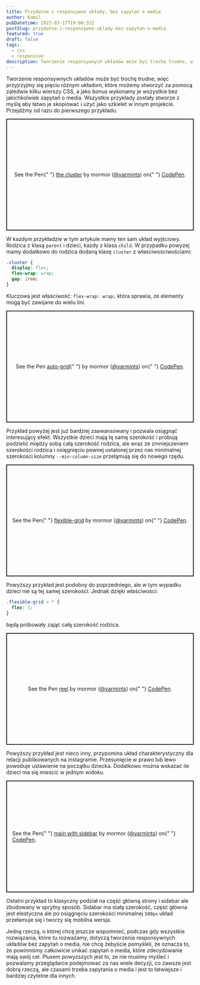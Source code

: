 ```yaml
---
title: Przydatne i responsywne układy, bez zapytań o media
author: Kamil
pubDatetime: 2023-03-17T19:06:31Z
postSlug: przydatne-i-responsywne-uklady-bez-zapytan-o-media
featured: true
draft: false
tags:
  - css
  - responsive
description: Tworzenie responsywnych układów może być trochę trudne, więc przyjrzyjmy się pięciu różnym układom, które możemy stworzyć za pomocą zaledwie kilku wierszy CSS, a jako bonus wykonamy je wszystkie bez jakichkolwiek zapytań o media.
---
```


Tworzenie responsywnych układów może być trochę trudne, więc przyjrzyjmy się pięciu różnym układom, które możemy stworzyć za pomocą zaledwie kilku wierszy CSS, a jako bonus wykonamy je wszystkie bez jakichkolwiek zapytań o media. Wszystkie przykłady zostały stworze z myślą aby łatwo je skopiować i użyć jako szkielet w innym projekcie. Przejdźmy od razu do pierwszego przykładu.

<p
  class="codepen"
  data-height="300"
  data-default-tab="html,result"
  data-slug-hash="mdGXmpw"
  data-user="varmints"
  style="height: 300px; box-sizing: border-box; display: flex; align-items: center; justify-content: center; border: 2px solid; margin: 1em 0; padding: 1em;"
>
  <span>
    See the Pen{" "}
    <a href="https://codepen.io/varmints/pen/mdGXmpw">the cluster</a> by mormor
    (<a href="https://codepen.io/varmints">@varmints</a>) on{" "}
    <a href="https://codepen.io">CodePen</a>.
  </span>
</p>

W kazdym przykładzie w tym artykule mamy ten sam układ wyjściowy. Rodzica z klasą `parent` i dzieci, kazdy z klasa `child`. W przypadku powyzej mamy dodatkowo do rodzica dodaną klasę `cluster` z właściwościwościami:

```css
.cluster {
  display: flex;
  flex-wrap: wrap;
  gap: 1rem;
}
```

Kluczowa jest właściwość: `flex-wrap: wrap;` która sprawia, ze elementy mogą być zawijane do wielu lini.

<p
  class="codepen"
  data-height="300"
  data-default-tab="html,result"
  data-slug-hash="JjavpXw"
  data-user="varmints"
  style="height: 300px; box-sizing: border-box; display: flex; align-items: center; justify-content: center; border: 2px solid; margin: 1em 0; padding: 1em;"
>
  <span>
    See the Pen <a href="https://codepen.io/varmints/pen/JjavpXw">auto-grid</a>{" "}
    by mormor (<a href="https://codepen.io/varmints">@varmints</a>) on{" "}
    <a href="https://codepen.io">CodePen</a>.
  </span>
</p>

Przykład powyżej jest już bardziej zaawansowany i pozwala osiągnąć interesujący efekt. Wszystkie dzieci mają tę samę szerokość i próbują podzielić między sobą całą szerokość rodzica, ale wraz ze zmniejszeniem szerokości rodzica i osięgnięciu pewnej ustalonej przez nas minimalnej szerokości kolumny `--min-column-size` przełąmują się do nowego rzędu.

<p
  class="codepen"
  data-height="300"
  data-default-tab="html,result"
  data-slug-hash="VwGxXMb"
  data-user="varmints"
  style="height: 300px; box-sizing: border-box; display: flex; align-items: center; justify-content: center; border: 2px solid; margin: 1em 0; padding: 1em;"
>
  <span>
    See the Pen{" "}
    <a href="https://codepen.io/varmints/pen/VwGxXMb">flexible-grid</a> by
    mormor (<a href="https://codepen.io/varmints">@varmints</a>) on{" "}
    <a href="https://codepen.io">CodePen</a>.
  </span>
</p>

Powyższy przykład jest podobny do poprzedniego, ale w tym wypadku dzieci nie są tej samej szerokości. Jednak dzięki właściwości:

```css
.flexible-grid > * {
  flex: 1;
}
```

będą próbowały zająć całą szerokość rodzica.

<p
  class="codepen"
  data-height="300"
  data-default-tab="html,result"
  data-slug-hash="PodeeJv"
  data-user="varmints"
  style="height: 300px; box-sizing: border-box; display: flex; align-items: center; justify-content: center; border: 2px solid; margin: 1em 0; padding: 1em;"
>
  <span>
    See the Pen <a href="https://codepen.io/varmints/pen/PodeeJv">reel</a> by
    mormor (<a href="https://codepen.io/varmints">@varmints</a>) on{" "}
    <a href="https://codepen.io">CodePen</a>.
  </span>
</p>

Powyższy przykład jest nieco inny, przypomina układ charakterystyczny dla relacji publikowanych na instagramie. Przesunięcie w prawo lub lewo powoduje ustawienie na początku dziecka. Dodatkowo można wskazać ile dzieci ma się mieścić w jednym widoku.

<p
  class="codepen"
  data-height="300"
  data-default-tab="html,result"
  data-slug-hash="JjaZEvX"
  data-user="varmints"
  style="height: 300px; box-sizing: border-box; display: flex; align-items: center; justify-content: center; border: 2px solid; margin: 1em 0; padding: 1em;"
>
  <span>
    See the Pen{" "}
    <a href="https://codepen.io/varmints/pen/JjaZEvX">main with sidebar</a> by
    mormor (<a href="https://codepen.io/varmints">@varmints</a>) on{" "}
    <a href="https://codepen.io">CodePen</a>.
  </span>
</p>
<script async src="https://cpwebassets.codepen.io/assets/embed/ei.js"></script>

Ostatni przykład to klasyczny podział na część główną strony i sidebar ale zbudowany w sprytny sposób. Sidabar ma stałą szerokość, część główna jest elestyczna ale po osiągnęciu szerokości minimalnej `500px` układ przełamuje się i tworzy się mobilna wersja.

Jedną rzeczą, o której chcę jeszcze wspomnieć, podczas gdy wszystkie rozwiązania, które tu rozważamy, dotyczą tworzenia responsywnych układów bez zapytań o media, nie chcę żebyście pomyśleli, że oznacza to, że powinniśmy całkowicie unikać zapytań o media, które zdecydowanie mają swój cel. Plusem powyzszych jest to, ze nie musimy myśleć i pozwalamy przeglądarce podejmować za nas wiele decyzji, co zawsze jest dobrą rzeczą, ale czasami trzeba zapytania o media i jest to łatwiejsze i bardziej czytelne dla innych.
